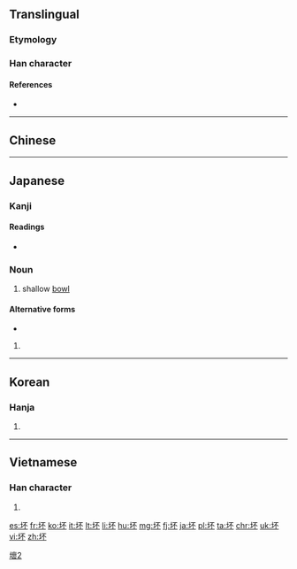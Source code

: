 {{also|壞}}
==Translingual==
{{ja-forms|[[壊]]|坏|[[壞]]}}
{{stroke order|strokes=7}}

===Etymology===
{{Han simp|壞|f=褱|t=不}}

===Han character===
{{Han char|rn=32|rad=土|as=04|sn=7|four=4119<sub>0</sub>|canj=土一火 (GMF)|ids=⿰[[土]][[不]]}}

====References====
* {{Han ref|kx=0225.140|dkj=04930|dj=0460.050|hdz=10421.110|uh=574F|ud=22351|bh=A7A5|bd=42917}}

----

==Chinese==
{{zh-see|壞}}

----

==Japanese==

===Kanji===
{{ja-kanji|grade=|rs=土04}}

====Readings====
* {{ja-readings|on=[[はい]] (hai)|kun=[[おか]] (oka), [[つき]] (tsuki)}}

===Noun===
{{ja-noun|つき}}

# {{cx|archaic|lang=ja|sort=つき}} shallow [[bowl]]

====Alternative forms====
* {{l|ja|杯}}

{{ja-noun|さかずき}}

# {{alternative form of|盃|lang=ja}}

----

==Korean==

===Hanja===
{{ko-hanja|hangeul=배|mr=pae}}

# {{defn|lang=ko|sort=土04}}

----

==Vietnamese==

===Han character===
{{vi-hantu|[[hoại]]|rs=土04}}

# {{defn|lang=vi|sort=土04}}

[[Category:CJKV characters simplified differently in Japan and China|壞2]]

[[es:坏]]
[[fr:坏]]
[[ko:坏]]
[[it:坏]]
[[lt:坏]]
[[li:坏]]
[[hu:坏]]
[[mg:坏]]
[[fj:坏]]
[[ja:坏]]
[[pl:坏]]
[[ta:坏]]
[[chr:坏]]
[[uk:坏]]
[[vi:坏]]
[[zh:坏]]